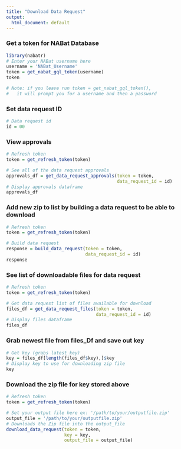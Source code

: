 ```yaml
---
title: "Download Data Request"
output:
  html_document: default
---
```



### Get a token for NABat Database
```r
library(nabatr)
# Enter your NABat username here
username = 'NABat_Username'
token = get_nabat_gql_token(username)
token

# Note: if you leave run token = get_nabat_gql_token(),
#   it will prompt you for a username and then a password
```

### Set data request ID
```r
# Data request id
id = 00
```

### View approvals 
```r
# Refresh token
token = get_refresh_token(token)

# See all of the data request approvals
approvals_df = get_data_request_approvals(token = token, 
                                          data_request_id = id)
# Display approvals dataframe
approvals_df
```

### Add new zip to list by building a data request to be able to download
```r
# Refresh token
token = get_refresh_token(token)

# Build data request
response = build_data_request(token = token, 
                              data_request_id = id)
response
```

### See list of downloadable files for data request
```r
# Refresh token
token = get_refresh_token(token)

# Get data request list of files available for download
files_df = get_data_request_files(token = token, 
                                  data_request_id = id)
# Display files dataframe
files_df
```

### Grab newest file from files_Df and save out key
```r
# Get key (grabs latest key)
key = files_df[length(files_df$key),]$key
# Display key to use for downloading zip file
key
```

### Download the zip file for key stored above
```r
# Refresh token
token = get_refresh_token(token)

# Set your output file here ex: '/path/to/your/outputfile.zip'
output_file = '/path/to/your/outputfile.zip'
# Downloads the Zip file into the output_file
download_data_request(token = token, 
                      key = key,
                      output_file = output_file)
```


